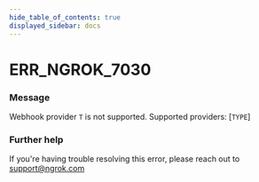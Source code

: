 ```yaml
---
hide_table_of_contents: true
displayed_sidebar: docs
---
```



# ERR_NGROK_7030

### Message

Webhook provider `T` is not supported. Supported providers: [`TYPE`]

<ErrorDetails error="err_ngrok_7030" />

### Further help

If you're having trouble resolving this error, please reach out to [support@ngrok.com](mailto:support@ngrok.com?subject=Help%20with%20ERR_NGROK_7030)
